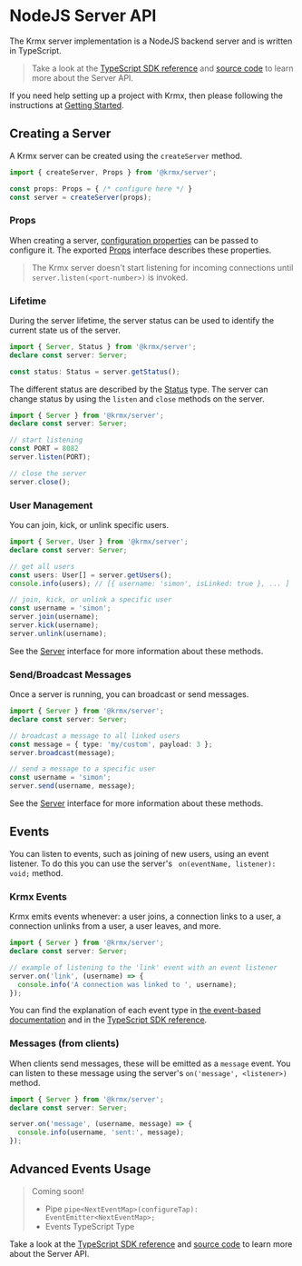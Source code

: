 # NodeJS Server API
The Krmx server implementation is a NodeJS backend server and is written in TypeScript.

> Take a look at the [TypeScript SDK reference](/sdk/modules/Krmx_Server.html) and [source code](https://github.com/simonkarman/krmx/blob/main/server/src/server.ts) to learn more about the Server API.

If you need help setting up a project with Krmx, then please following the instructions at [Getting Started](getting-started).

## Creating a Server
A Krmx server can be created using the `createServer` method.

```ts
import { createServer, Props } from '@krmx/server';

const props: Props = { /* configure here */ }
const server = createServer(props);
```

### Props
When creating a server, [configuration properties](/sdk/interfaces/Krmx_Server.Props.html) can be passed to configure it. The exported [Props](/sdk/interfaces/Krmx_Server.Props.html) interface describes these properties.

> The Krmx server doesn't start listening for incoming connections until `server.listen(<port-number>)` is invoked.

### Lifetime
During the server lifetime, the server status can be used to identify the current state us of the server.

```ts
import { Server, Status } from '@krmx/server';
declare const server: Server;

const status: Status = server.getStatus();
```

The different status are described by the [Status](/sdk/types/Krmx_Server.Status.html) type. The server can change status by using the `listen` and `close` methods on the server.

```ts
import { Server } from '@krmx/server';
declare const server: Server;

// start listening
const PORT = 8082
server.listen(PORT);

// close the server
server.close();
```

### User Management
You can join, kick, or unlink specific users.

```ts
import { Server, User } from '@krmx/server';
declare const server: Server;

// get all users
const users: User[] = server.getUsers();
console.info(users); // [{ username: 'simon', isLinked: true }, ... ]

// join, kick, or unlink a specific user
const username = 'simon';
server.join(username);
server.kick(username);
server.unlink(username);
```

See the [Server](/sdk/interfaces/Krmx_Server.Server.html) interface for more information about these methods.

### Send/Broadcast Messages
Once a server is running, you can broadcast or send messages.

```ts
import { Server } from '@krmx/server';
declare const server: Server;

// broadcast a message to all linked users
const message = { type: 'my/custom', payload: 3 };
server.broadcast(message);

// send a message to a specific user
const username = 'simon';
server.send(username, message);
```

See the [Server](/sdk/interfaces/Krmx_Server.Server.html) interface for more information about these methods.

## Events
You can listen to events, such as joining of new users, using an event listener. To do this you can use the server's ` on(eventName, listener): void;` method.

### Krmx Events
Krmx emits events whenever: a user joins, a connection links to a user, a connection unlinks from a user, a user leaves, and more.

```ts
import { Server } from '@krmx/server';
declare const server: Server;

// example of listening to the 'link' event with an event listener
server.on('link', (username) => {
  console.info('A connection was linked to ', username);
});
```

You can find the explanation of each event type in [the event-based documentation](/learn/event-based#events) and in the [TypeScript SDK reference](/sdk/types/Krmx_Server.Events.html).

### Messages (from clients)
When clients send messages, these will be emitted as a `message` event. You can listen to these message using the server's `on('message', <listener>)` method.

```ts
import { Server } from '@krmx/server';
declare const server: Server;

server.on('message', (username, message) => {
  console.info(username, 'sent:', message);
});
```

## Advanced Events Usage

> Coming soon!
>
> - Pipe `pipe<NextEventMap>(configureTap): EventEmitter<NextEventMap>;`
> - Events TypeScript Type

Take a look at the [TypeScript SDK reference](/sdk/modules/Krmx_Server.html) and [source code](https://github.com/simonkarman/krmx/blob/main/server/src/server.ts) to learn more about the Server API.
